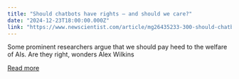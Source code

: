 ```yaml
---
title: "Should chatbots have rights – and should we care?"
date: "2024-12-23T18:00:00.000Z"
link: "https://www.newscientist.com/article/mg26435233-300-should-chatbots-have-rights-and-should-we-care/?utm_campaign=RSS%7CNSNS&utm_source=NSNS&utm_medium=RSS&utm_content=technology"
---
```


Some prominent researchers argue that we should pay heed to the welfare of AIs. Are they right, wonders Alex Wilkins

[Read more](https://www.newscientist.com/article/mg26435233-300-should-chatbots-have-rights-and-should-we-care/?utm_campaign=RSS%7CNSNS&utm_source=NSNS&utm_medium=RSS&utm_content=technology)
